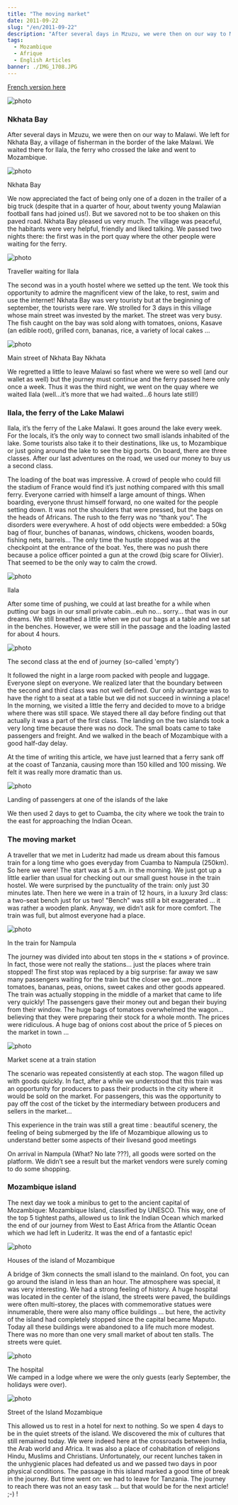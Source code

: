 ```yaml
---
title: "The moving market"
date: 2011-09-22
slug: "/en/2011-09-22"
description: "After several days in Mzuzu, we were then on our way to Malawi. We left for Nkhata Bay, a village of fisherman in the border of the lake Malawi. We waited there for Ilala, the ferry who crossed the lake and went to Mozambique..."
tags:
  - Mozambique
  - Afrique
  - English Articles
banner: ./IMG_1708.JPG
---
```


[French version here](/2011-09-22)

![photo](./IMG_1678.JPG)

### Nkhata Bay

After several days in Mzuzu, we were then on our way to Malawi. We left for Nkhata Bay, a village of fisherman in the border of the lake Malawi. We waited there for Ilala, the ferry who crossed the lake and went to Mozambique.

![photo](./IMG_1523.JPG)

<div class="img-caption">Nkhata Bay</div>

We now appreciated the fact of being only one of a dozen in the trailer of a big
truck (despite that in a quarter of hour, about twenty young Malawian football fans
had joined us!). But we savored not to be too shaken on this paved road. Nkhata Bay
pleased us very much. The village was peaceful, the habitants were very helpful,
friendly and liked talking. We passed two nights there: the first was in the port
quay where the other people were waiting for the ferry.

![photo](./IMG_1521.JPG)

<div class="img-caption">Traveller waiting for Ilala</div>

The second was in a youth hostel where we setted up the tent. We took this opportunity
to admire the magnificent view of the lake, to rest, swim and use the internet! Nkhata
Bay was very touristy but at the beginning of september, the tourists were rare.
We strolled for 3 days in this village whose main street was invested by the market.
The street was very busy. The fish caught on the bay was sold along with tomatoes,
onions, Kasave (an edible root), grilled corn, bananas, rice, a variety of local
cakes ...

![photo](./IMG_1591.JPG)

<div class="img-caption">Main street of Nkhata Bay Nkhata</div>

We regretted a little to leave Malawi so fast where we were so well (and our wallet as well) but the journey must continue and the ferry passed here only once a week. Thus it was the third night, we went on the quay where we waited Ilala (well…it’s more that we had waited…6 hours late still!)

### Ilala, the ferry of the Lake Malawi

Ilala, it’s the ferry of the Lake Malawi. It goes around the lake every week. For the locals, it’s the only way to connect two small islands inhabited of the lake. Some tourists also take it to their destinations, like us, to Mozambique or just going around the lake to see the big ports. On board, there are three classes. After our last adventures on the road, we used our money to buy us a second class.

The loading of the boat was impressive. A crowd of people who could fill the stadium of France would find it’s just nothing compared with this small ferry. Everyone carried with himself a large amount of things. When boarding, everyone thrust himself forward, no one waited for the people setting down. It was not the shoulders that were pressed, but the bags on the heads of Africans. The rush to the ferry was no “thank you”. The disorders were everywhere. A host of odd objects were embedded: a 50kg bag of flour, bunches of bananas, windows, chickens, wooden boards, fishing nets, barrels... The only time the hustle stopped was at the checkpoint at the entrance of the boat. Yes, there was no push there because a police officer pointed a gun at the crowd (big scare for Olivier). That seemed to be the only way to calm the crowd.

![photo](./IMG_1613.JPG)

<div class="img-caption">Ilala</div>

After some time of pushing, we could at last breathe for a while when putting our
bags in our small private cabin…euh no… sorry… that was in our dreams. We still breathed
a little when we put our bags at a table and we sat in the benches. However, we were
still in the passage and the loading lasted for about 4 hours.

![photo](./IMG_1665.JPG)

<div class="img-caption">
  The second class at the end of journey (so-called 'empty')
</div>

It followed the night in a large room packed with people and luggage. Everyone slept on everyone. We realized later that the boundary between the second and third class was not well defined. Our only advantage was to have the right to a seat at a table but we did not succeed in winning a place! In the morning, we visited a little the ferry and decided to move to a bridge where there was still space. We stayed there all day before finding out that actually it was a part of the first class. The landing on the two islands took a very long time because there was no dock. The small boats came to take passengers and freight. And we walked in the beach of Mozambique with a good half-day delay.

At the time of writing this article, we have just learned that a ferry sank off at the coast of Tanzania, causing more than 150 killed and 100 missing. We felt it was really more dramatic than us.

![photo](./IMG_1638.JPG)

<div class="img-caption">
  Landing of passengers at one of the islands of the lake
</div>

We then used 2 days to get to Cuamba, the city where we took the train to the east for approaching the Indian Ocean.

### The moving market

A traveller that we met in Luderitz had made us dream about this famous train for a long time who goes everyday from Cuamba to Nampula (250km). So here we were! The start was at 5 a.m. in the morning. We just got up a little earlier than usual for checking out our small guest house in the train hostel. We were surprised by the punctuality of the train: only just 30 minutes late. Then here we were in a train of 12 hours, in a luxury 3rd class: a two-seat bench just for us two! "Bench" was still a bit exaggerated ... it was rather a wooden plank. Anyway, we didn’t ask for more comfort. The train was full, but almost everyone had a place.

![photo](./IMG_1715.JPG)

<div class="img-caption">In the train for Nampula</div>

The journey was divided into about ten stops in the « stations » of province. In fact, those were not really the stations… just the places where train stopped! The first stop was replaced by a big surprise: far away we saw many passengers waiting for the train but the closer we got…more tomatoes, bananas, peas, onions, sweet cakes and other goods appeared. The train was actually stopping in the middle of a market that came to life very quickly! The passengers gave their money out and began their buying from their window. The huge bags of tomatoes overwhelmed the wagon… believing that they were preparing their stock for a whole month. The prices were ridiculous. A huge bag of onions cost about the price of 5 pieces on the market in town ...

![photo](./IMG_1691.JPG)

<div class="img-caption">Market scene at a train station</div>

The scenario was repeated consistently at each stop. The wagon filled up with goods quickly. In fact, after a while we understood that this train was an opportunity for producers to pass their products in the city where it would be sold on the market. For passengers, this was the opportunity to pay off the cost of the ticket by the intermediary between producers and sellers in the market...

This experience in the train was still a great time : beautiful scenery, the feeling of being submerged by the life of Mozambique allowing us to understand better some aspects of their livesand good meetings

On arrival in Nampula (What? No late ???), all goods were sorted on the platform. We didn’t see a result but the market vendors were surely coming to do some shopping.

### Mozambique island

The next day we took a minibus to get to the ancient capital of Mozambique: Mozambique Island, classified by UNESCO. This way, one of the top 5 tightest paths, allowed us to link the Indian Ocean which marked the end of our journey from West to East Africa from the Atlantic Ocean which we had left in Luderitz. It was the end of a fantastic epic!

![photo](./IMG_1785.JPG)

<div class="img-caption">Houses of the island of Mozambique</div>

A bridge of 3km connects the small island to the mainland. On foot, you can go around the island in less than an hour. The atmosphere was special, it was very interesting. We had a strong feeling of history. A huge hospital was located in the center of the island, the streets were paved, the buildings were often multi-storey, the places with commemorative statues were innumerable, there were also many office buildings ... but here, the activity of the island had completely stopped since the capital became Maputo. Today all these buildings were abandoned to a life much more modest. There was no more than one very small market of about ten stalls. The streets were quiet.

![photo](./IMG_1740.JPG)

<div class="img-caption">The hospital</div>
We camped in a lodge where we were the only guests (early September, the holidays
were over).

![photo](./IMG_1773.JPG)

<div class="img-caption">Street of the Island Mozambique</div>

This allowed us to rest in a hotel for next to nothing. So we spen
4 days to be in the quiet streets of the island. We discovered the mix of cultures that still remained today. We were indeed here at the crossroads between India, the Arab world and Africa. It was also a place of cohabitation of religions Hindu, Muslims and Christians.
Unfortunately, our recent lunches taken in the unhygienic places had defeated us and we passed two days in poor physical conditions. The passage in this island marked a good time of break in the journey.
But time went on: we had to leave for Tanzania. The journey to reach there was not an easy task ... but that would be for the next article! ;-) !
